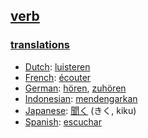 == [[verb]] ==

=== [[translation]]s ===
*[[Dutch]]: [[luisteren]]
*[[French]]: [[écouter]]
*[[German]]: [[hören]], [[zuhören]]
*[[Indonesian]]: [[dengar|mendengarkan]]
*[[Japanese]]: [[聞く]] (きく, kiku)
*[[Spanish]]: [[escuchar]]